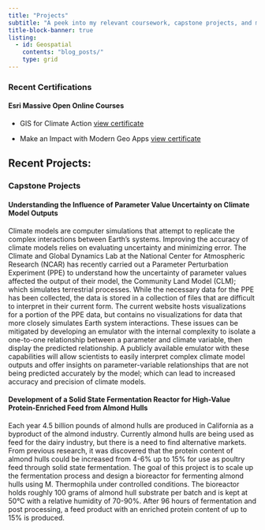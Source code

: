 ```yaml
---
title: "Projects"
subtitle: "A peek into my relevant coursework, capstone projects, and my efforts to demostrate life-long learning"
title-block-banner: true
listing: 
  - id: Geospatial
    contents: "blog_posts/"
    type: grid
---
```


### Recent Certifications

#### Esri Massive Open Online Courses

-   GIS for Climate Action [view certificate](certificates/GISClimCert.pdf){target="_blank"}

-   Make an Impact with Modern Geo Apps [view certificate](certificates/GeoAppCert.pdf){target="_blank"}

## Recent Projects:


::: {#Geospatial}

#### 
:::

### Capstone Projects

#### Understanding the Influence of Parameter Value Uncertainty on Climate Model Outputs

Climate models are computer simulations that attempt to replicate the complex interactions between Earth's systems. Improving the accuracy of climate models relies on evaluating uncertainty and minimizing error. The Climate and Global Dynamics Lab at the National Center for Atmospheric Research (NCAR) has recently carried out a Parameter Perturbation Experiment (PPE) to understand how the uncertainty of parameter values affected the output of their model, the Community Land Model (CLM); which simulates terrestrial processes. While the necessary data for the PPE has been collected, the data is stored in a collection of files that are difficult to interpret in their current form. The current website hosts visualizations for a portion of the PPE data, but contains no visualizations for data that more closely simulates Earth system interactions. These issues can be mitigated by developing an emulator with the internal complexity to isolate a one-to-one relationship between a parameter and climate variable, then display the predicted relationship. A publicly available emulator with these capabilities will allow scientists to easily interpret complex climate model outputs and offer insights on parameter-variable relationships that are not being predicted accurately by the model; which can lead to increased accuracy and precision of climate models.

#### Development of a Solid State Fermentation Reactor for High-Value Protein-Enriched Feed from Almond Hulls

Each year 4.5 billion pounds of almond hulls are produced in California as a byproduct of the almond industry. Currently almond hulls are being used as feed for the dairy industry, but there is a need to find alternative markets. From previous research, it was discovered that the protein content of almond hulls could be increased from 4-6% up to 15% for use as poultry feed through solid state fermentation. The goal of this project is to scale up the fermentation process and design a bioreactor for fermenting almond hulls using M. Thermophila under controlled conditions. The bioreactor holds roughly 100 grams of almond hull substrate per batch and is kept at 50°C with a relative humidity of 70-90%. After 96 hours of fermentation and post processing, a feed product with an enriched protein content of up to 15% is produced.

